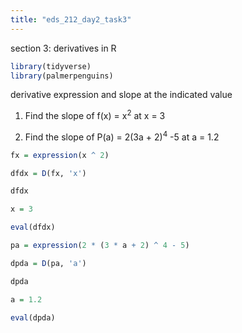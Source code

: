```yaml
---
title: "eds_212_day2_task3"
---
```


section 3: derivatives in R

```r
library(tidyverse)
library(palmerpenguins)
```

derivative expression and slope at the indicated value

1.  Find the slope of f(x) = x^2^ at x = 3

2.  Find the slope of P(a) = 2(3a + 2)^4^ -5 at a = 1.2

```r
fx = expression(x ^ 2)

dfdx = D(fx, 'x')

dfdx

x = 3

eval(dfdx)
```

```r
pa = expression(2 * (3 * a + 2) ^ 4 - 5)

dpda = D(pa, 'a')

dpda

a = 1.2

eval(dpda)
```

